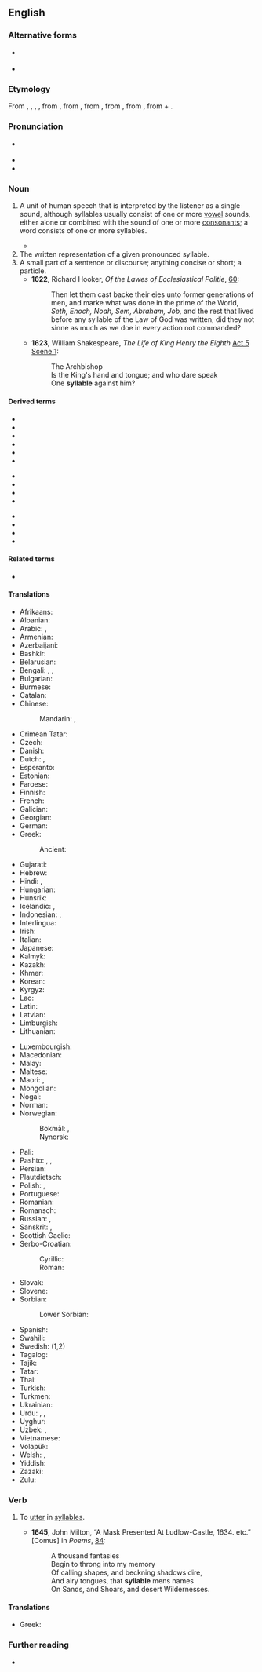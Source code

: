 ==English==

===Alternative forms===
* {{l|en|syllab}} {{q|obsolete}}
* {{l|en|syllabe}} {{q|obsolete}}

===Etymology===
From {{inh|en|enm|syllable}}, {{m|enm|sillable}}, {{m|enm|syllabylle}}, {{m|enm|sylabul}}, from {{der|en|xno|sillable}}, from {{der|en|fro|sillebe}}, from {{der|en|la|syllaba}}, from {{der|en|grc|συλλαβή|}}, from {{m|grc|συλλαμβάνω||I gather together}}, from {{m|grc|συν-||together}} + {{m|grc|λαμβάνω||I take}}.

===Pronunciation===
* {{a|RP|US}} {{IPA|en|/ˈsɪləbəl/|[ˈsɪləbɫ]}}
* {{audio|en|en-uk-syllable.ogg|Audio (UK)}}
* {{hyphenation|en|syl|la|ble}}

===Noun===
{{en-noun}}

# {{lb|en|linguistics}} A unit of human speech that is interpreted by the listener as a single sound, although syllables usually consist of one or more [[vowel]] sounds, either alone or combined with the sound of one or more [[consonant]]s; a word consists of one or more syllables.
#: {{meronyms|en|onset|nucleus|coda|rime}}
#* {{quote-book|en|author=Don DeLillo|authorlink=Don DeLillo|title=[[w:Underworld (DeLillo novel)|Underworld: A Novel]]|location=New York, N.Y.|publisher=[[w:Charles Scribner's Sons|Scribner Classics]]|year=2007|page=543|isbn=978-1-4165-9585-4|passage=I wanted to look up velleity and quotidian and memorize the fuckers for all time, spell them, learn them, pronounce them '''syllable''' by '''syllable'''—vocalize, phonate, utter the sounds, say the words for all they're worth.}}
# The written representation of a given pronounced syllable.
# A small part of a sentence or discourse; anything concise or short; a particle.
#* '''1622''', Richard Hooker, ''Of the Lawes of Ecclesiastical Politie'', [https://archive.org/details/gri_ofthelawesof00hook/page/n119 60]:
#*: Then let them cast backe their eies unto former generations of men, and marke what was done in the prime of the World, ''Seth, Enoch, Noah, Sem, Abraham, Job,'' and the rest that lived before any syllable of the Law of God was written, did they not sinne as much as we doe in every action not commanded?
#* '''1623''', William Shakespeare, ''The Life of King Henry the Eighth'' [https://en.wikisource.org/wiki/The_Life_of_King_Henry_the_Eighth_(unsourced)#ACT_FIFTH Act 5 Scene 1]:
#*: {{0|Is the King's hand and tongue; and }}The Archbishop<br/>Is the King's hand and tongue; and who dare speak<br/>One '''syllable''' against him?

====Derived terms====
{{rel-top3|Terms derived from ''syllable''}}
* {{l|en|closed syllable}}
* {{l|en|monosyllable}}
* {{l|en|open syllable}}
* {{l|en|polysyllable}}
* {{l|en|quadrisyllable}}
* {{l|en|quinquesyllable}}
{{rel-mid3}}
* {{l|en|syllabary}}
* {{l|en|syllabatim}}
* {{l|en|syllabic}}
* {{l|en|syllabification}}
{{rel-mid3}}
* {{l|en|syllabify}}
* {{l|en|trisyllable}}
* {{l|en|words of one syllable}}
* {{l|en|in words of one syllable}}
{{rel-bottom}}
====Related terms====
* {{l|en|syllabus}}
====Translations====
{{trans-top|unit of speech}}
* Afrikaans: {{t+|af|lettergreep}}
* Albanian: {{t+|sq|rrokje|f}}
* Arabic: {{t|ar|مَقْطَع لَفْظِيّ|m}}, {{t|ar|مَقْطَع|m}}
* Armenian: {{t+|hy|վանկ}}
* Azerbaijani: {{t+|az|heca}}
* Bashkir: {{t|ba|ижек|sc=Cyrl}}
* Belarusian: {{t|be|склад|m|sc=Cyrl}}
* Bengali: {{t+|bn|অক্ষর|sc=Beng}}, {{t|bn|পদাংশ}}, {{t|bn|সিল্যাব্ল}}
* Bulgarian: {{t|bg|сри́чка|f|sc=Cyrl}}
* Burmese: {{t+|my|ဝဏ္ဏ|sc=Mymr}}
* Catalan: {{t+|ca|síl·laba|f}}
* Chinese:
*: Mandarin: {{t+|cmn|音節|sc=Hani}}, {{t+|cmn|音节|tr=yīnjié|sc=Hani}}
* Crimean Tatar: {{t|crh|eca}}
* Czech: {{t+|cs|slabika|f}}
* Danish: {{t|da|stavelse}}
* Dutch: {{t+|nl|lettergreep|f}}, {{t+|nl|syllabe|f}}
* Esperanto: {{t|eo|silabo}}
* Estonian: {{t|et|silp}}
* Faroese: {{t|fo|stavilsi|n}}
* Finnish: {{t+|fi|tavu}}
* French: {{t+|fr|syllabe|f}}
* Galician: {{t+|gl|sílaba|f}}
* Georgian: {{t|ka|მარცვალი}}
* German: {{t+|de|Silbe|f}}
* Greek: {{t+|el|συλλαβή|f}}
*: Ancient: {{t|grc|συλλαβή|f}}
* Gujarati: {{t|gu|અક્ષર}}
* Hebrew: {{t+|he|הֲבָרָה|f|tr=havará}}
* Hindi: {{t|hi|शब्दांश|m|sc=Deva}}, {{t+|hi|अक्षर|m|sc=Deva}}
* Hungarian: {{t+|hu|szótag|lit=word element}}
* Hunsrik: {{t|hrx|Silleb|f}}
* Icelandic: {{t+|is|atkvæði|n}}, {{t|is|samstafa|f}}
* Indonesian: {{t+|id|suku kata}}, {{t+|id|silabel}}
* Interlingua: {{t|ia|syllaba}}
* Irish: {{t|ga|siolla|m}}
* Italian: {{t+|it|sillaba|f}}
* Japanese: {{t|ja|音節|tr=おんせつ, onsetsu}}
* Kalmyk: {{t|xal|ниилвр|sc=Cyrl}}
* Kazakh: {{t|kk|буын|sc=Cyrl}}
* Khmer: {{t+|km|ព្យាង្គ}}
* Korean: {{t+|ko|음절}}
* Kyrgyz: {{t+|ky|муун|sc=Cyrl}}
* Lao: {{t|lo|ພະຍາງ}}
* Latin: {{t|la|syllaba|f}}
* Latvian: {{t|lv|zilbe|f}}
* Limburgish: {{t|li|lèttergreep|f}}
* Lithuanian: {{t+|lt|skiemuo|m}}
{{trans-mid}}
* Luxembourgish: {{t|lb|Silb|f}}
* Macedonian: {{t|mk|слог|m|sc=Cyrl}}
* Malay: {{t|ms|suku kata|lit=a quarter of a word}}
* Maltese: {{t|mt|sillaba|f}}
* Maori: {{t|mi|kūoro}}, {{t|mi|haupū}}
* Mongolian: {{t+|mn|үе}}
* Nogai: {{t|nog|бувын}}
* Norman: {{t|nrf|syllabe|f}}
* Norwegian:
*: Bokmål: {{t+|nb|stavelse|m}}, {{t+|nb|staving|m|f}}
*: Nynorsk: {{t|nn|staving|f}}
* Pali: {{t|pi|vaṇṇa|m}}
* Pashto: {{t|ps|سيلاب|m|tr=silãb}}, {{t|ps|سیلاب|m|tr=syláb}}, {{t|ps|هجا|f|tr=heǰã}}
* Persian: {{t+|fa|هجا|tr=hejâ|sc=fa-Arab}}
* Plautdietsch: {{t|pdt|Silb|f}}
* Polish: {{t+|pl|sylaba|f}}, {{t+|pl|zgłoska|f}}
* Portuguese: {{t+|pt|sílaba|f}}
* Romanian: {{t+|ro|silabă|f}}
* Romansch: {{t|rm|silba|f}}
* Russian: {{t+|ru|слог|m}}, {{t+|ru|склад|m|sc=Cyrl}} {{qualifier|dated}}
* Sanskrit: {{t+|sa|अक्षर|n}}, {{t+|sa|वर्ण|m}}
* Scottish Gaelic: {{t|gd|lide|f}}
* Serbo-Croatian:
*: Cyrillic: {{t|sh|слог|m|sc=Cyrl}}
*: Roman: {{t+|sh|slog|m}}
* Slovak: {{t|sk|slabika|f}}
* Slovene: {{t+|sl|zlog|m}}
* Sorbian:
*: Lower Sorbian: {{t|dsb|złožka|f}}
* Spanish: {{t+|es|sílaba|f}}
* Swahili: {{t+|sw|silabi}}
* Swedish: {{t+|sv|stavelse|c}} (1,2)
* Tagalog: {{t+|tl|pantig}}
* Tajik: {{t|tg|ҳиҷо}}
* Tatar: {{t+|tt|иҗек}}
* Thai: {{t+|th|พยางค์}}
* Turkish: {{t+|tr|hece}}
* Turkmen: {{t+|tk|bogun}}
* Ukrainian: {{t+|uk|склад|m|sc=Cyrl}}
* Urdu: {{t|ur|شبدانش|m|tr=śabdānś|sc=ur-Arab}}, {{t|ur|اکشر|m|tr=akśar|sc=ur-Arab}}, {{t|ur|ہجا|m|tr=hijā}}
* Uyghur: {{t|ug|بوغۇم}}
* Uzbek: {{t+|uz|boʻgʻin}}, {{t+|uz|hijo}}
* Vietnamese: {{t|vi|âm tiết}}
* Volapük: {{t+|vo|silab}}
* Welsh: {{t|cy|sill|f}}, {{t+|cy|sillaf|f}}
* Yiddish: {{t|yi|טראַף|m}}
* Zazaki: {{t|zza|hece|c}}
* Zulu: {{t|zu|uhlamvu|c11|c10}}
{{trans-bottom}}

===Verb===
{{en-verb}}

# {{lb|en|transitive|poetic}} To [[utter]] in [[syllable]]s.
#* '''1645''', John Milton, “A Mask Presented At Ludlow-Castle, 1634. etc.” [Comus] in ''Poems'', [https://archive.org/details/PoemsOfMr.JohnMilton1645/page/n48 84]:
#*: {{0|Begin to throng }}A thousand fantasies<br/>Begin to throng into my memory<br/>Of calling shapes, and beckning shadows dire,<br/>And airy tongues, that '''syllable''' mens names<br/>On Sands, and Shoars, and desert Wildernesses.

====Translations====
{{trans-top|to utter in syllables}}
* Greek: {{t+|el|συλλαβίζω}}
{{trans-mid}}
{{trans-bottom}}

===Further reading===
* {{pedia}}